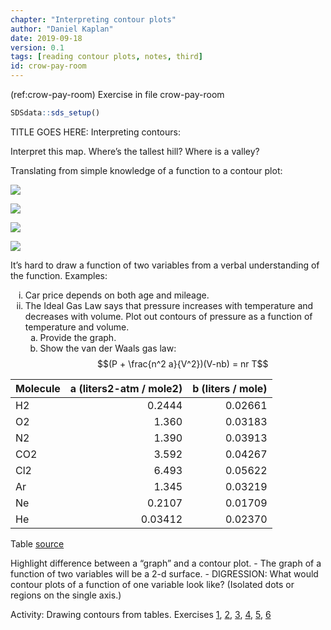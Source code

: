 ```yaml
---
chapter: "Interpreting contour plots"
author: "Daniel Kaplan"
date: 2019-09-18 
version: 0.1
tags: [reading contour plots, notes, third]
id: crow-pay-room 
---
```


(ref:crow-pay-room) Exercise in file crow-pay-room

```r
SDSdata::sds_setup()
```

TITLE GOES HERE: Interpreting contours: 

Interpret this map. Where's the tallest hill? Where is a valley?

Translating from simple knowledge of a function to a contour plot:

![](/images/topomap.png)

![](/images/temporary/9-2-2a.png)

![](/images/temporary/9-2-2b.png)

![](/images/temporary/9-2-2c.png)
    
It's hard to draw a function of two variables from a verbal understanding of the function. Examples:

i. Car price depends on both age and mileage.
ii. The Ideal Gas Law says that pressure increases with temperature and decreases with volume. Plot out contours of pressure as a function of temperature and volume.
    a. Provide the graph. 
    b. Show the van der Waals gas law: $$(P + \frac{n^2 a}{V^2})(V-nb) = nr T$$
    
Molecule |	a (liters2-atm / mole2)	 | b (liters / mole)
---------|------------:|----------:   
H2 |	0.2444	| 0.02661
O2 |	1.360	  | 0.03183
N2	| 1.390	  | 0.03913
CO2	| 3.592	  | 0.04267
Cl2	| 6.493	  | 0.05622
Ar	| 1.345	  | 0.03219
Ne	| 0.2107	| 0.01709
He	| 0.03412	| 0.02370

Table [source](http://chemistry.bd.psu.edu/jircitano/gases.html)

    
Highlight difference between a "graph" and a contour plot.
    -   The graph of a function of two variables will be a 2-d surface.
    -   DIGRESSION: What would contour plots of a function of one variable look like? (Isolated dots or regions on the single axis.) 

Activity: Drawing contours from tables. Exercises [1](/Exercises/fir-trim-linen/), [2](/Exercises/tiger-make-kayak/), [3](/Exercises/cow-dream-sofa), [4](/Exercises/octopus-leave-gloves/), [5](/Exercises/bird-come-shoe/), [6](/Exercises/camel-cost-roof/)
